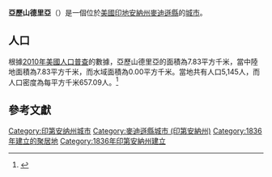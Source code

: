 {{noteTA
|G1=USState
|G2=地名
|G3=Unit
}}
{{Infobox settlement
|official_name = 亞歷山德里亞
|native_name = Alexandria
|settlement_type = [[城市|城市]]
|image_skyline = Madison County Indiana Incorporated and Unincorporated areas Alexandria Highlighted 1800910.svg
|imagesize = 250px
|image_map = 
|mapsize = 
|subdivision_type = [[世界政區索引|國家]]
|subdivision_type1 = [[美国州份|州份]]
|subdivision_type2 = [[印地安納州行政区划|縣]]
|subdivision_name = [[美国|美国]]
|subdivision_name1 = [[印地安納州|印地安納州]]
|subdivision_name2 = [[麥迪遜縣_(印地安納州)|麥迪遜縣]]
|elevation_ft = 869
|elevation_m = 265
|timezone = [[北美东部时区|EST]]
|area_total_km2 = 7.83
|area_land_km2 = 7.83
|area_water_km2 = 0.00
|area_total_sq_mi = 
|area_land_sq_mi = 
|area_water_sq_mi = 
|population_as_of = [[2010年美國人口普查|2010]]
|population_footnotes = 
|population_total = 5145
|population_density_km2 = auto
|population_density_sq_mi = auto
|utc_offset = -5
|coordinates = {{coord|40|15|47|N|85|40|35|W|type:city_region:US|display=inline,title}}
| coor_pinpoint = 
| coordinates_footnotes = 
|timezone_DST = EDT
|utc_offset_DST = -4
|postal_code_type = [[美國郵區編號|郵區編號]]
|postal_code = 46001
|area_code = {{link-en|北美电话区号765|Area code 765|765}}
|blank_name = [[地名信息系统|GNIS ID]]
|blank_info = 430066<ref name="GNIS">{{cite gnis|430066|Alexandria}}</ref>
}}
'''亞歷山德里亞'''（{{lang-en|Alexandria}}）是一個位於[[美國|美國]][[印地安納州|印地安納州]][[麥迪遜縣_(印地安納州)|麥迪遜縣]]的[[城市|城市]]。

== 人口 ==
根據[[2010年美國人口普查|2010年美國人口普查]]的數據，亞歷山德里亞的面積為7.83平方千米，當中陸地面積為7.83平方千米，而水域面積為0.00平方千米。當地共有人口5,145人，而人口密度為每平方千米657.09人。<ref name="GR8">{{cite web|url=http://factfinder2.census.gov|publisher=[[美国人口调查局|美国人口调查局]]|accessdate=2011-05-14|title=American FactFinder|archive-date=2013-09-11|archive-url=https://web.archive.org/web/20130911234518/http://factfinder2.census.gov/|dead-url=no}}</ref>

== 參考文獻 ==
{{reflist}}

{{麥迪遜縣 (印地安納州)}}
{{Authority control}}

{{DEFAULTSORT:Alexandria, Indiana}}
[[Category:印第安纳州城市|Category:印第安纳州城市]]
[[Category:麥迪遜縣城市_(印第安納州)|Category:麥迪遜縣城市 (印第安納州)]]
[[Category:1836年建立的聚居地|Category:1836年建立的聚居地]]
[[Category:1836年印第安納州建立|Category:1836年印第安納州建立]]

{{Indiana-geo-stub}}